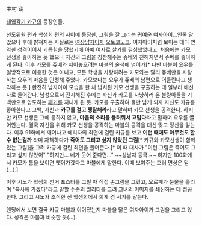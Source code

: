 中村 窈

[[태엽감기 카규]]의 등장인물.

선도위원 편과 학생회 편의 사이에 등장한, 그림을 잘 그리는 귀여운 여자아이...인줄 알았으나 후에 밝혀지는 사실로는 [[여장남자]]이자 [[오토코노코]]. 여자아이처럼 보이는 데다 연약한 성격이어서 괴롭힘을 당했기에 아예 여자로 살기를 결심했었다고. 처음에는 카모 선생을 좋아하는 듯 했으나 자신의 그림을 칭찬해주는 쥬베와 친해지면서 쥬베를 좋아하게 된다. 이후 카모를 쥬베와 떼어놓으려는 마블의 술책에 넘어가[* 다만 마블이 요우를 일방적으로 이용한 것은 아니고, 모든 학생을 사랑하려는 카모와는 달리 쥬베만을 사랑하는 요우의 마음을 인정해 주었다. 카모보다는 요우가 쥬베의 남편으로 어울린다고 생각하는 듯.] 완전히 남자아이 모습을 한 채 납치된 카모 선생을 구출하는 데 일부러 배신자로 들어간다. 남성으로서 진지해진 후에는 자신과 카모를 사냥하러 온 불량아들을 기백만으로 압도하는 [[패기]]를 지니게 된 듯. 카모를 구출하여 둘만 남게 되자 자신도 카규를 좋아한다고 고백, 자신과 '''카규를 걸고 쟁탈해라'''라고 말하며 카모 선생을 공격한다. 하지만 카모 선생은 그에 응하지 않고, '''마음의 소리를 들려줘서 고맙다'''라고 말하며 요우를 끌어안는다. 결국 자신을 위해 카모 선생을 공격하는 마블의 공격을 대신 맞고 정신을 잃는다. 이후 91화에서 깨어나고 에리자의 최면에 걸린 카규를 보고 '''이런 때에도 아무것도 할 수 없는걸까''' 라며 자책하다가 '''죽어도 그리고 싶지 않았던 그림'''[* 카규와 카모선생이 함께있는 그림]을 그려 카규에 걸린 최면을 풀어준다.[* 이 때 대사가 "이런 그림은 죽어도 그리고 싶지 않았어" "하지만… 네가 웃어 준다면…" ~~상남자 등극.~~ 하지만 100화에서 카모가 틈을 보이면 뺏어가겠다고 마블에게 말한다. 이때 보여주는 호러 면상은 덤(...).]
 
이후 시노가 학생회 선거 포스터를 그릴 때 직접 손그림을 그렸고, 오르페가 눈물을 흘리며 "복사해 가겠다"라고 말할 수준의 퀄리티를 그려 그녀의 이미지를 쇄신하는 데 성공한다. 그리고 시노가 조직한 신 학생회에서 회계 겸 서기를 맡는다.
 
엔딩에서 보면 결국 카규 마블과 이어졌는지 마블을 닮은 여자아이가 그림을 그리고 있다. 성격은 마블과 비슷한 듯(...).
